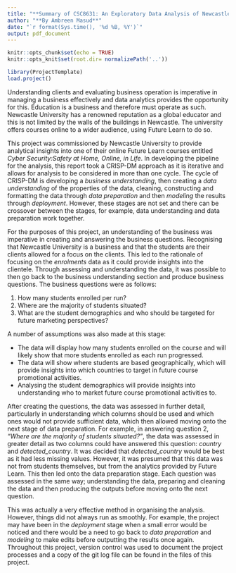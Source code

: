 ```yaml
---
title: "**Summary of CSC8631: An Exploratory Data Analysis of Newcastle University's Future Learn Course in Cyber Security**"
author: "**By Ambreen Masud**"
date: "`r format(Sys.time(), '%d %B, %Y')`"
output: pdf_document
---
```


```r
knitr::opts_chunk$set(echo = TRUE)
knitr::opts_knit$set(root.dir= normalizePath('..'))
```

```r
library(ProjectTemplate)
load.project()
```


Understanding clients and evaluating business operation is imperative in managing a business effectively and data analytics provides the opportunity for this. Education is a business and therefore must operate as such. Newcastle University has a renowned reputation as a global educator and this is not limited by the walls of the buildings in Newcastle. The university offers courses online to a wider audience, using Future Learn to do so.    

This project was commissioned by Newcastle University to provide analytical insights into one of their online Future Learn courses entitled *Cyber Security:Safety at Home, Online, in Life*. In developing the pipeline for the analysis, this report took a CRISP-DM approach as it is iterative and allows for analysis to be considered in more than one cycle. The cycle of CRISP-DM is developing a *business understanding*, then creating a *data understanding* of the properties of the data, cleaning, constructing and formatting the data through *data preparation* and then *modeling* the results through *deployment*. However, these stages are not set and there can be crossover between the stages, for example, data understanding and data preparation work together.

For the purposes of this project, an understanding of the business was imperative in creating and answering the business questions. Recognising that Newcastle University is a business and that the students are their clients allowed for a focus on the clients. This led to the rationale of focusing on the *enrolments* data as it could provide insights into the clientele. Through assessing and understanding the data, it was possible to then go back to the business understanding section and produce business questions. The business questions were as follows:

1. How many students enrolled per run?
2. Where are the majority of students situated?
3. What are the student demographics and who should be targeted for future marketing perspectives?

A number of assumptions was also made at this stage:

* The data will display how many students enrolled on the course and will likely show that more students enrolled as each run progressed.
* The data will show where students are based geographically, which will provide insights into which countries to target in future course promotional activities. 
* Analysing the student demographics will provide insights into understanding who to market future course promotional activities to. 

After creating the questions, the data was assessed in further detail, particularly in understanding which columns should be used and which ones would not provide sufficient data, which then allowed moving onto the next stage of data preparation. For example, in answering question 2, *"Where are the majority of students situated?"*, the data was assessed in greater detail as two columns could have answered this question: *country* and *detected_country*. It was decided that *detected_country* would be best as it had less missing values. However, it was presumed that this data was not from students themselves, but from the analytics provided by Future Learn. This then led onto the data preparation stage. Each question was assessed in the same way; understanding the data, preparing and cleaning the data and then producing the outputs before moving onto the next question. 

This was actually a very effective method in organising the analysis. However, things did not always run as smoothly. For example, the project may have been in the *deployment* stage when a small error would be noticed and there would be a need to go back to *data preparation* and *modeling* to make edits before outputting the results once again. Throughout this project, version control was used to document the project processes and a copy of the git log file can be found in the files of this project. 

